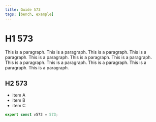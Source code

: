 ```yaml
---
title: Guide 573
tags: [bench, example]
---
```


# H1 573

This is a paragraph. This is a paragraph. This is a paragraph. This is a paragraph. This is a paragraph. This is a paragraph. This is a paragraph. This is a paragraph. This is a paragraph. This is a paragraph. This is a paragraph. This is a paragraph. 

## H2 573

- item A
- item B
- item C

```ts
export const v573 = 573;
```